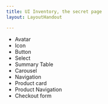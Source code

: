 ```yaml
---
title: UI Inventory, the secret page
layout: LayoutHandout

---
```




* Avatar
* Icon
* Button
* Select
* Summary Table
* Carousel
* Navigation
* Product card
* Product Navigation
* Checkout form